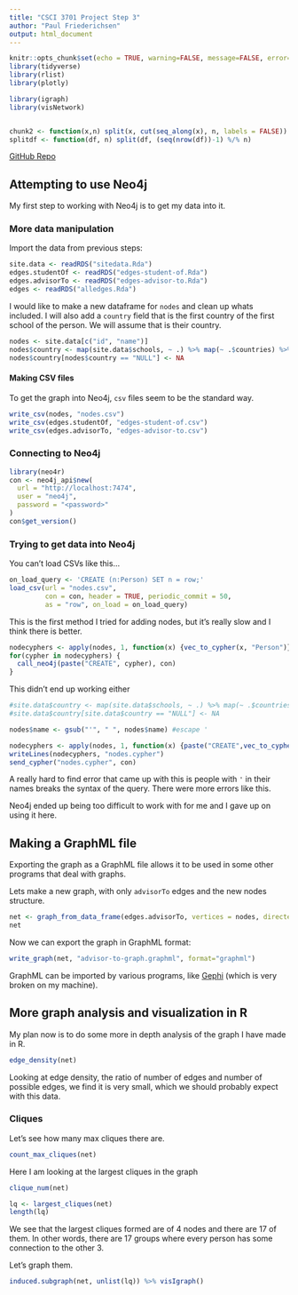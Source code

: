 ```yaml
---
title: "CSCI 3701 Project Step 3"
author: "Paul Friederichsen"
output: html_document
---
```


```r
knitr::opts_chunk$set(echo = TRUE, warning=FALSE, message=FALSE, error=FALSE)
library(tidyverse)
library(rlist)
library(plotly)

library(igraph)
library(visNetwork)


chunk2 <- function(x,n) split(x, cut(seq_along(x), n, labels = FALSE)) 
splitdf <- function(df, n) split(df, (seq(nrow(df))-1) %/% n)
```

[GitHub Repo](https://github.com/floogulinc/csci-3701-project)

## Attempting to use Neo4j

My first step to working with Neo4j is to get my data into it.

### More data manipulation

Import the data from previous steps:
```r
site.data <- readRDS("sitedata.Rda")
edges.studentOf <- readRDS("edges-student-of.Rda")
edges.advisorTo <- readRDS("edges-advisor-to.Rda")
edges <- readRDS("alledges.Rda")
```

I would like to make a new dataframe for `nodes` and clean up whats included. I will also add a `country` field that is the first country of the first school of the person. We will assume that is their country.

```r
nodes <- site.data[c("id", "name")]
nodes$country <- map(site.data$schools, ~ .) %>% map(~ .$countries) %>% map(first) %>% map(first) %>% as.character()
nodes$country[nodes$country == "NULL"] <- NA
```


#### Making CSV files

To get the graph into Neo4j, `csv` files seem to be the standard way.

```R
write_csv(nodes, "nodes.csv")
write_csv(edges.studentOf, "edges-student-of.csv")
write_csv(edges.advisorTo, "edges-advisor-to.csv")
```

### Connecting to Neo4j

```r
library(neo4r)
con <- neo4j_api$new(
  url = "http://localhost:7474",
  user = "neo4j", 
  password = "<password>"
)
con$get_version()
```

### Trying to get data into Neo4j

You can't load CSVs like this...

```r
on_load_query <- 'CREATE (n:Person) SET n = row;'
load_csv(url = "nodes.csv", 
         con = con, header = TRUE, periodic_commit = 50, 
         as = "row", on_load = on_load_query)
```

This is the first method I tried for adding nodes, but it's really slow and I think there is better.

```r

nodecyphers <- apply(nodes, 1, function(x) {vec_to_cypher(x, "Person")})
for(cypher in nodecyphers) {
  call_neo4j(paste("CREATE", cypher), con)
}

```

This didn't end up working either

```r

#site.data$country <- map(site.data$schools, ~ .) %>% map(~ .$countries) %>% map(first) %>% map(first) %>% as.character()
#site.data$country[site.data$country == "NULL"] <- NA

nodes$name <- gsub("'", " ", nodes$name) #escape '

nodecyphers <- apply(nodes, 1, function(x) {paste("CREATE",vec_to_cypher(x, "Person"))})
writeLines(nodecyphers, "nodes.cypher")
send_cypher("nodes.cypher", con)

```

A really hard to find error that came up with this is people with `'` in their names breaks the syntax of the query. There were more errors like this.

Neo4j ended up being too difficult to work with for me and I gave up on using it here.


## Making a GraphML file

Exporting the graph as a GraphML file allows it to be used in some other programs that deal with graphs.

Lets make a new graph, with only `advisorTo` edges and the new nodes structure.

```r
net <- graph_from_data_frame(edges.advisorTo, vertices = nodes, directed = TRUE)
net
```

Now we can export the graph in GraphML format:
```r
write_graph(net, "advisor-to-graph.graphml", format="graphml")
```

GraphML can be imported by various programs, like [Gephi](https://gephi.org/) (which is very broken on my machine).

## More graph analysis and visualization in R

My plan now is to do some more in depth analysis of the graph I have made in R.

```r
edge_density(net)
```
Looking at edge density, the ratio of number of edges and number of possible edges, we find it is very small, which we should probably expect with this data.

### Cliques

Let's see how many max cliques there are.
```r
count_max_cliques(net)
```

Here I am looking at the largest cliques in the graph
```r
clique_num(net)

lq <- largest_cliques(net)
length(lq)
```
We see that the largest cliques formed are of 4 nodes and there are 17 of them. In other words, there are 17 groups where every person has some connection to the other 3.

Let's graph them.
```r
induced.subgraph(net, unlist(lq)) %>% visIgraph()
```



